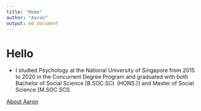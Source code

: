 ```yaml
---
title: "Home"
author: "Aaron"
output: md_document
---
```


# Hello

* I studied Psychology at the National University of Singapore from 2015 to 2020 in the Concurrent Degree Program and graduated with both Bachelor of Social Science [B.SOC.SCI. (HONS.)] and Master of Social Science [M.SOC.SCI].

[About Aaron](/about)
